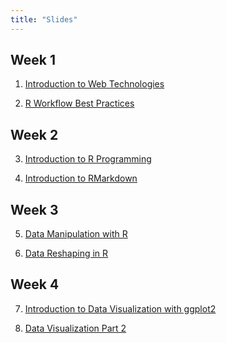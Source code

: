 ```yaml
---
title: "Slides"
---
```




## Week 1

1. [Introduction to Web Technologies](slides/wk-01.0-intro-web-tech.html)

2. [R Workflow Best Practices](slides/wk-01.1-r-workflow-best-practices.html)

## Week 2

3. [Introduction to R Programming](slides/wk-02.1-intro-r-prog.html)

4. [Introduction to RMarkdown](slides/wk-02.2-rmarkdown.html)

## Week 3

5. [Data Manipulation with R](slides/wk-03.0-data-manip-intro.html)

6. [Data Reshaping in R](slides/wk-03.1-data-trans-joins.html)

## Week 4

7. [Introduction to Data Visualization with ggplot2](slides/wk-04.0-data-viz-intro.html)

8. [Data Visualization Part 2](slides/wk-05.0-data-viz-part-2.html)

<!--

3. [Reproducible Data Analysis With R](https://mjfrigaard.github.io/rep-res-rmarkdown/Index.html#1)

4. [Data Manipulation with R](https://mjfrigaard.github.io/data-manip-intro/Index.html#1)

5. [Data Reshaping in R](https://mjfrigaard.github.io/data-transformations-joins/Index.html#1)

6. [Introduction to Data Visualization with ggplot2](https://mjfrigaard.github.io/data-viz-intro/Index.html#1)

7. [Data Visualization as Communication](https://mjfrigaard.github.io/data-viz-as-comm/Index.html#1)

8. [Introduction to Dashboards](https://mjfrigaard.github.io/intro-to-dashboards/Index.html#1)

--> 
